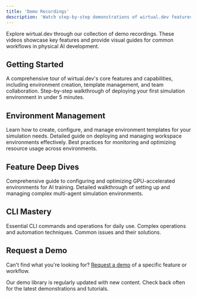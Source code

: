 ```yaml
---
title: 'Demo Recordings'
description: 'Watch step-by-step demonstrations of wirtual.dev features and capabilities'
---
```


Explore wirtual.dev through our collection of demo recordings. These videos showcase key features and provide visual guides for common workflows in physical AI development.

## Getting Started

<CardGroup cols={2}>
  <Card title="Platform Overview" icon="play" color="#2563EB">
    A comprehensive tour of wirtual.dev's core features and capabilities, including environment creation, template management, and team collaboration.
  </Card>

  <Card title="Quick Start Guide" icon="bolt" color="#2563EB">
    Step-by-step walkthrough of deploying your first simulation environment in under 5 minutes.
  </Card>
</CardGroup>

## Environment Management

<CardGroup cols={3}>
  <Card title="Template Creation" icon="cubes" color="#2563EB">
    Learn how to create, configure, and manage environment templates for your simulation needs.
  </Card>

  <Card title="Workspace Setup" icon="rocket" color="#2563EB">
    Detailed guide on deploying and managing workspace environments effectively.
  </Card>

  <Card title="Resource Management" icon="server" color="#2563EB">
    Best practices for monitoring and optimizing resource usage across environments.
  </Card>
</CardGroup>

## Feature Deep Dives

<CardGroup cols={2}>
  <Card title="GPU Acceleration" icon="microchip" color="#2563EB">
    Comprehensive guide to configuring and optimizing GPU-accelerated environments for AI training.
  </Card>

  <Card title="Multi-Agent Simulation" icon="robot" color="#2563EB">
    Detailed walkthrough of setting up and managing complex multi-agent simulation environments.
  </Card>
</CardGroup>

## CLI Mastery

<CardGroup cols={3}>
  <Card title="Basic Commands" icon="terminal" color="#2563EB">
    Essential CLI commands and operations for daily use.
  </Card>

  <Card title="Advanced Operations" icon="code" color="#2563EB">
    Complex operations and automation techniques.
  </Card>

  <Card title="Troubleshooting" icon="wrench" color="#2563EB">
    Common issues and their solutions.
  </Card>
</CardGroup>

## Request a Demo

Can't find what you're looking for? [Request a demo](/support) of a specific feature or workflow.

<Note>
  Our demo library is regularly updated with new content. Check back often for the latest demonstrations and tutorials.
</Note>